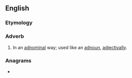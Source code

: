 ==English==

===Etymology===
{{suffix|en|adnominal|ly}}

===Adverb===
{{en-adv|-}}

# In an [[adnominal]] way; used like an [[adnoun]], [[adjectivally]].

===Anagrams===
* {{anagrams|en|Madonna lily}}